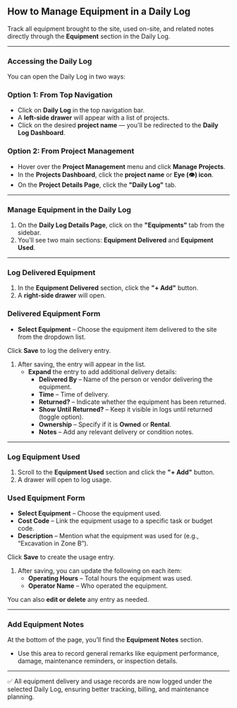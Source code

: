 ## **How to Manage Equipment in a Daily Log**

Track all equipment brought to the site, used on-site, and related notes directly through the **Equipment** section in the Daily Log.

---

### **Accessing the Daily Log**

You can open the Daily Log in two ways:

### **Option 1: From Top Navigation**

- Click on **Daily Log** in the top navigation bar.
- A **left-side drawer** will appear with a list of projects.
- Click on the desired **project name** — you'll be redirected to the **Daily Log Dashboard**.

### **Option 2: From Project Management**

- Hover over the **Project Management** menu and click **Manage Projects**.
- In the **Projects Dashboard**, click the **project name** or **Eye (👁️) icon**.
- On the **Project Details Page**, click the **"Daily Log"** tab.

---

### **Manage Equipment in the Daily Log**

1. On the **Daily Log Details Page**, click on the **"Equipments"** tab from the sidebar.
2. You’ll see two main sections: **Equipment Delivered** and **Equipment Used**.

---

### **Log Delivered Equipment**

1. In the **Equipment Delivered** section, click the **"+ Add"** button.
2. A **right-side drawer** will open.

### **Delivered Equipment Form**

- **Select Equipment** – Choose the equipment item delivered to the site from the dropdown list.

Click **Save** to log the delivery entry.

1. After saving, the entry will appear in the list.
    - **Expand** the entry to add additional delivery details:
        - **Delivered By** – Name of the person or vendor delivering the equipment.
        - **Time** – Time of delivery.
        - **Returned?** – Indicate whether the equipment has been returned.
        - **Show Until Returned?** – Keep it visible in logs until returned (toggle option).
        - **Ownership** – Specify if it is **Owned** or **Rental**.
        - **Notes** – Add any relevant delivery or condition notes.

---

### **Log Equipment Used**

1. Scroll to the **Equipment Used** section and click the **"+ Add"** button.
2. A drawer will open to log usage.

### **Used Equipment Form**

- **Select Equipment** – Choose the equipment used.
- **Cost Code** – Link the equipment usage to a specific task or budget code.
- **Description** – Mention what the equipment was used for (e.g., “Excavation in Zone B”).

Click **Save** to create the usage entry.

1. After saving, you can update the following on each item:
    - **Operating Hours** – Total hours the equipment was used.
    - **Operator Name** – Who operated the equipment.

You can also **edit or delete** any entry as needed.

---

### **Add Equipment Notes**

At the bottom of the page, you’ll find the **Equipment Notes** section.

- Use this area to record general remarks like equipment performance, damage, maintenance reminders, or inspection details.

---

✅ All equipment delivery and usage records are now logged under the selected Daily Log, ensuring better tracking, billing, and maintenance planning.
